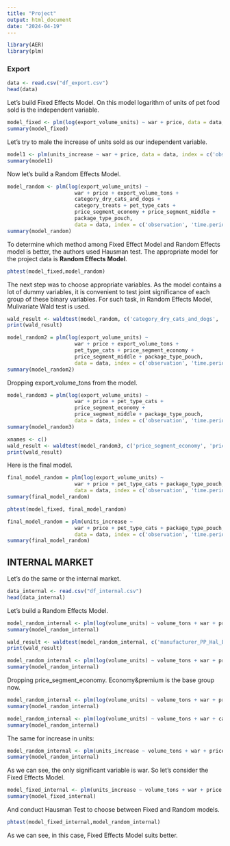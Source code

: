 ```yaml
---
title: "Project"
output: html_document
date: "2024-04-19"
---
```


```r
library(AER)
library(plm)
```

### Export

```r
data <- read.csv("df_export.csv")
head(data)
```

Let's build Fixed Effects Model. On this model logarithm of units of pet food sold is the independent variable.

```r
model_fixed <- plm(log(export_volume_units) ~ war + price, data = data, index = c('observation', 'time.period'), model="within")
summary(model_fixed)
```

Let's try to male the increase of units sold as our independent variable.

```r
model1 <- plm(units_increase ~ war + price, data = data, index = c('observation', 'time.period'), model="within")
summary(model1)
```

Now let's build a Random Effects Model.

```r
model_random <- plm(log(export_volume_units) ~ 
                      war + price + export_volume_tons + 
                      category_dry_cats_and_dogs +
                      category_treats + pet_type_cats +
                      price_segment_economy + price_segment_middle +
                      package_type_pouch, 
                      data = data, index = c('observation', 'time.period'), model="random")
summary(model_random)
```

To determine which method among Fixed Effect Model and Random Effects model is better, the authors used Hausman test. The appropriate model for the project data is **Random Effects Model**.

```r
phtest(model_fixed,model_random)
```

The next step was to choose appropriate variables. As the model contains a lot of dummy variables, it is convenient to test joint significance of each group of these binary variables. For such task, in Random Effects Model, Mulivariate Wald test is used.

```r
wald_result <- waldtest(model_random, c('category_dry_cats_and_dogs', 'category_treats'))
print(wald_result)
```

```r
model_random2 = plm(log(export_volume_units) ~ 
                      war + price + export_volume_tons + 
                      pet_type_cats + price_segment_economy + 
                      price_segment_middle + package_type_pouch, 
                      data = data, index = c('observation', 'time.period'), model="random")
summary(model_random2)
```

Dropping export_volume_tons from the model.

```r
model_random3 = plm(log(export_volume_units) ~ 
                      war + price + pet_type_cats + 
                      price_segment_economy + 
                      price_segment_middle + package_type_pouch, 
                      data = data, index = c('observation', 'time.period'), model="random")
summary(model_random3)
```

```r
xnames <- c()
wald_result <- waldtest(model_random3, c('price_segment_economy', 'price_segment_middle'))
print(wald_result)
```

Here is the final model.

```r
final_model_random = plm(log(export_volume_units) ~ 
                      war + price + pet_type_cats + package_type_pouch, 
                      data = data, index = c('observation', 'time.period'), model="random")
summary(final_model_random)
```

```r
phtest(model_fixed, final_model_random)
```

```r
final_model_random = plm(units_increase ~ 
                      war + price + pet_type_cats + package_type_pouch, 
                      data = data, index = c('observation', 'time.period'), model="random")
summary(final_model_random)
```

## INTERNAL MARKET

Let's do the same or the internal market.

```r
data_internal <- read.csv("df_internal.csv")
head(data_internal)
```

Let's build a Random Effects Model.

```r
model_random_internal <- plm(log(volume_units) ~ volume_tons + war + price + category_dry_cats_and_dogs + category_treats + manufacturer_PP_Hal_Euro_Contract+ manufacturer_TOV_KORMOTECH + manufacturer_TOV_PTF_TECHNO + pet_type_cats + price_segment_economy + price_segment_middle + package_type_can + package_type_glass_jar + package_type_pack + package_type_pouch, data = data_internal, index = c('observation', 'time.period'), model="random")
summary(model_random_internal)
```

```r
wald_result <- waldtest(model_random_internal, c('manufacturer_PP_Hal_Euro_Contract',                                   'manufacturer_TOV_KORMOTECH', 'manufacturer_TOV_PTF_TECHNO'))
print(wald_result)
```

```r
model_random_internal <- plm(log(volume_units) ~ volume_tons + war + price + category_dry_cats_and_dogs + category_treats + pet_type_cats + price_segment_economy + price_segment_middle + package_type_can + package_type_glass_jar + package_type_pack + package_type_pouch, data = data_internal, index = c('observation', 'time.period'), model="random")
summary(model_random_internal)
```

Dropping price_segment_economy. Economy&premium is the base group now.

```r
model_random_internal <- plm(log(volume_units) ~ volume_tons + war + price + category_dry_cats_and_dogs + category_treats + pet_type_cats + price_segment_middle + package_type_can + package_type_glass_jar + package_type_pack + package_type_pouch, data = data_internal, index = c('observation', 'time.period'), model="random")
summary(model_random_internal)
```

```r
model_random_internal <- plm(log(volume_units) ~ volume_tons + war + category_dry_cats_and_dogs + category_treats + pet_type_cats + price_segment_middle + package_type_can + package_type_glass_jar + package_type_pack + package_type_pouch, data = data_internal, index = c('observation', 'time.period'), model="random")
summary(model_random_internal)
```

The same for increase in units:

```r
model_random_internal <- plm(units_increase ~ volume_tons + war + price + category_dry_cats_and_dogs + category_treats + manufacturer_PP_Hal_Euro_Contract+ manufacturer_TOV_KORMOTECH + manufacturer_TOV_PTF_TECHNO + pet_type_cats + price_segment_economy + price_segment_middle + package_type_can + package_type_glass_jar + package_type_pack + package_type_pouch, data = data_internal, index = c('observation', 'time.period'), model="random")
summary(model_random_internal)
```

As we can see, the only significant variable is war. So let's consider the Fixed Effects Model.

```r
model_fixed_internal <- plm(units_increase ~ volume_tons + war + price + category_dry_cats_and_dogs + category_treats + manufacturer_PP_Hal_Euro_Contract+ manufacturer_TOV_KORMOTECH + manufacturer_TOV_PTF_TECHNO + pet_type_cats + price_segment_economy + price_segment_middle + package_type_can + package_type_glass_jar + package_type_pack + package_type_pouch, data = data_internal, index = c('observation', 'time.period'), model="within")
summary(model_fixed_internal)
```

And conduct Hausman Test to choose between Fixed and Random models.

```r
phtest(model_fixed_internal,model_random_internal)
```

As we can see, in this case, Fixed Effects Model suits better.
